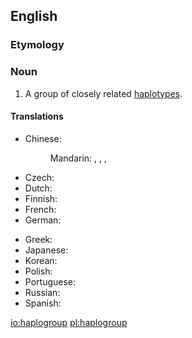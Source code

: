 ==English==
{{wikipedia}}

===Etymology===
{{prefix|haplo|group|lang=en}}

===Noun===
{{en-noun}}

# {{context|genetics|lang=en}} A group of closely related [[haplotype]]s.

====Translations====
{{trans-top|group of haplotypes}}
* Chinese:
*: Mandarin: {{t|cmn|單倍群|sc=Hani}}, {{t|cmn|单倍群|tr=dānbèiqún|sc=Hani}}, {{t|cmn|單體群|sc=Hani}}, {{t|cmn|单体群|tr=dāntǐqún|sc=Hani}}
* Czech: {{t|cs|haploskupina}}
* Dutch: {{t|nl|haplogroep}}
* Finnish: {{t|fi|haploryhmä}}
* French: {{t|fr|haplogroupe|f}}
* German: {{t|de|Haplogruppe|f}}
{{trans-mid}}
* Greek: {{t|el|απλοομάδα|f}}
* Japanese: {{t|ja|ハプログループ|tr=hapurogurūpu|sc=Jpan}}
* Korean: {{t|ko|하플로그룹|sc=Kore}}
* Polish: {{t|pl|haplogrupa}}
* Portuguese: {{t|pt|haplogrupo}}
* Russian: {{t|ru|гаплогру́ппа|f|sc=Cyrl}}
* Spanish: {{t|es|haplogrupo|m}}
{{trans-bottom}}

[[io:haplogroup]]
[[pl:haplogroup]]